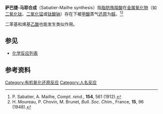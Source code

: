 '''萨巴捷-马耶合成'''（Sabatier-Mailhe synthesis）指[[脂肪族|脂肪族]][[羧酸|羧酸]]在[[金属|金属]][[氧化物|氧化物]]（如[[二氧化钛|二氧化钛]]、[[二氧化锰|二氧化锰]]或[[钛酸钠|钛酸钠]]）存在下被[[甲酸|甲酸]]蒸气[[还原|还原]]为[[醛|醛]]。<ref>P. Sabatier, A. Mailhe, ''Compt. rend.'', '''154''', 561 (1912).</ref><ref>H. Moureau, P. Chovin, M. Brunet, ''Bull. Soc. Chim.'', France, '''15''', 96 (1948).</ref>

二苯基和烯基[[乙酸|乙酸]]也能发生类似作用。

== 参见 ==
*[[化学反应列表|化学反应列表]]

== 参考资料 ==
{{reflist}}

[[Category:有机氧化还原反应|Category:有机氧化还原反应]]
[[Category:人名反应|Category:人名反应]]